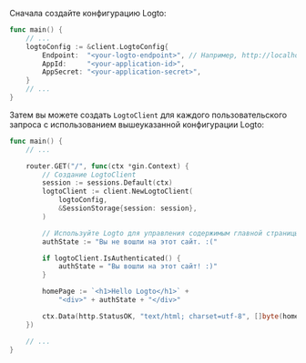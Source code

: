 
Сначала создайте конфигурацию Logto:

```go title="main.go"
func main() {
	// ...
	logtoConfig := &client.LogtoConfig{
		Endpoint:  "<your-logto-endpoint>", // Например, http://localhost:3001
		AppId:     "<your-application-id>",
		AppSecret: "<your-application-secret>",
	}
	// ...
}
```

<GetAppSecret />

Затем вы можете создать `LogtoClient` для каждого пользовательского запроса с использованием вышеуказанной конфигурации Logto:

```go title="main.go"
func main() {
	// ...

	router.GET("/", func(ctx *gin.Context) {
		// Создание LogtoClient
		session := sessions.Default(ctx)
		logtoClient := client.NewLogtoClient(
			logtoConfig,
			&SessionStorage{session: session},
		)

		// Используйте Logto для управления содержимым главной страницы
		authState := "Вы не вошли на этот сайт. :("

		if logtoClient.IsAuthenticated() {
			authState = "Вы вошли на этот сайт! :)"
		}

		homePage := `<h1>Hello Logto</h1>` +
			"<div>" + authState + "</div>"

		ctx.Data(http.StatusOK, "text/html; charset=utf-8", []byte(homePage))
	})

	// ...
}
```
